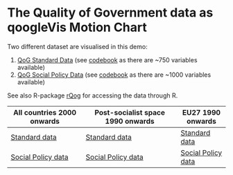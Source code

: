 <h1 class="title">The Quality of Government data as qoogleVis Motion Chart</h1>

Two different dataset are visualised in this demo:

1. [QoG Standard Data](http://www.qog.pol.gu.se/data/datadownloads/qogstandarddata/) (see [codebook](http://www.qogdata.pol.gu.se/codebook/codebook_standard_15may13.pdf) as there are ~750 variables available)
2. [QoG Social Policy Data](http://www.qog.pol.gu.se/data/datadownloads/qogsocialpolicydata/) (see [codebook](http://www.qogdata.pol.gu.se/codebook/codebook_social_4apr12.pdf) as there are ~1000 variables available)


See also R-package [rQog](https://github.com/muuankarski/rQog) for accessing the data through R.

| All countries 2000 onwards | Post-socialist space 1990 onwards | EU27 1990 onwards |
| -------------------------- | --------------------------------- | ----------------- |
| [Standard data](http://muuankarski.github.io/QogGVis/motionStandard.html) | [Standard data](http://muuankarski.github.io/QogGVis/motionStandardPostS.html) | [Standard data](http://muuankarski.github.io/QogGVis/motionStandardEu.html) |
| [Social Policy data](http://muuankarski.github.io/QogGVis/motionSocialPolicy.html) | [Social Policy data](http://muuankarski.github.io/QogGVis/motionSocialPolicyPostS.html) | [Social Policy data](http://muuankarski.github.io/QogGVis/motionSocialPolicyEu.html) |
